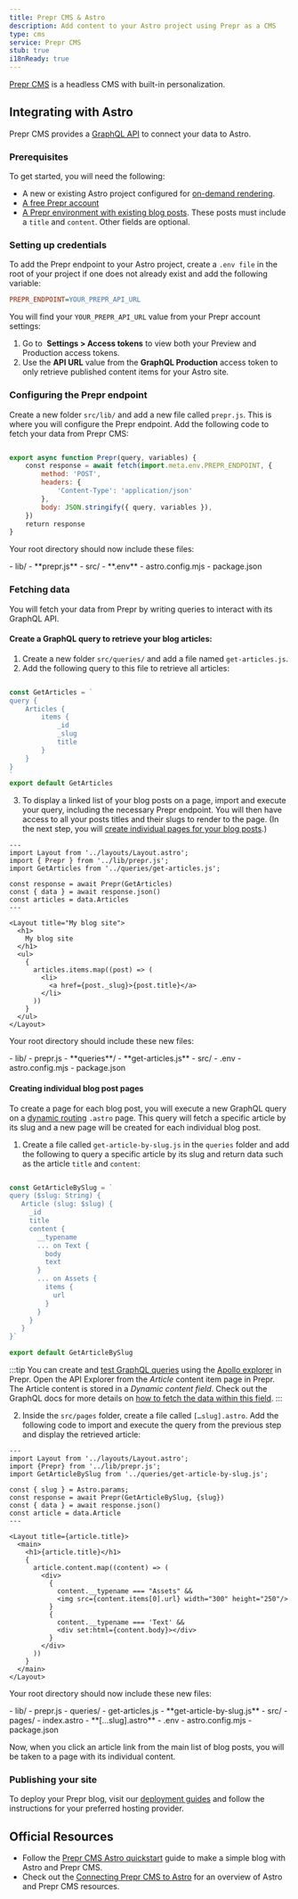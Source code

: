 ```yaml
---
title: Prepr CMS & Astro
description: Add content to your Astro project using Prepr as a CMS
type: cms
service: Prepr CMS
stub: true
i18nReady: true
---
```


[Prepr CMS](https://www.prepr.io/) is a headless CMS with built-in personalization.

## Integrating with Astro

Prepr CMS provides a [GraphQL API](https://docs.prepr.io/reference/graphql/v1/overview) to connect your data to Astro.

### Prerequisites

To get started, you will need the following:

- A new or existing Astro project configured for [on-demand rendering](/en/guides/server-side-rendering/).
- [A free Prepr account](https://signup.prepr.io/)
- [A Prepr environment with existing blog posts](https://docs.prepr.io/account/set-up-environments#create-an-envirntonment). These posts must include a `title` and `content`. Other fields are optional.

### Setting up credentials

To add the Prepr endpoint to your Astro project, create a `.env file` in the root of your project if one does not already exist and add the following variable:

```ini title=".env"
PREPR_ENDPOINT=YOUR_PREPR_API_URL
```

You will find your `YOUR_PREPR_API_URL` value from your Prepr account settings:
1. Go to  **Settings > Access tokens** to view both your Preview and Production access tokens.
2. Use the **API URL** value from the **GraphQL Production** access token to only retrieve published content items for your Astro site.

### Configuring the Prepr endpoint

Create a new folder `src/lib/` and add a new file called `prepr.js`. This is where you will configure the Prepr endpoint. Add the following code to fetch your data from Prepr CMS:

```js title="src/lib/prepr.js"

export async function Prepr(query, variables) {
    const response = await fetch(import.meta.env.PREPR_ENDPOINT, {
        method: 'POST',
        headers: {
            'Content-Type': 'application/json'
        },
        body: JSON.stringify({ query, variables }),
    })
    return response
}
```

Your root directory should now include these files:

<FileTree title="Project Structure">
- lib/
    - **prepr.js**
- src/
- **.env**
- astro.config.mjs
- package.json

</FileTree>

### Fetching data

You will fetch your data from Prepr by writing queries to interact with its GraphQL API.

#### Create a GraphQL query to retrieve your blog articles:
1. Create a new folder `src/queries/` and add a file named `get-articles.js`.
2. Add the following query to this file to retrieve all articles:

```js title="src/queries/get-articles.js"

const GetArticles = `
query {
    Articles {
        items {
            _id
            _slug
            title
        }
    }
}
`
export default GetArticles
```

3. To display a linked list of your blog posts on a page, import and execute your query, including the necessary Prepr endpoint. You will then have access to all your posts titles and their slugs to render to the page. (In the next step, you will [create individual pages for your blog posts](#creating-individual-blog-post-pages).)

```astro title="src/pages/index.astro" ins={3-4, 6-8, 15-23}
---
import Layout from '../layouts/Layout.astro';
import { Prepr } from '../lib/prepr.js';
import GetArticles from '../queries/get-articles.js';

const response = await Prepr(GetArticles)
const { data } = await response.json()
const articles = data.Articles
---

<Layout title="My blog site">
  <h1>
    My blog site
  </h1>
  <ul>
    {
      articles.items.map((post) => (
        <li>
          <a href={post._slug}>{post.title}</a>
        </li>
      ))
    }
  </ul>
</Layout>
```


Your root directory should include these new files:

<FileTree title="Project Structure">
- lib/
    - prepr.js
    - **queries**/
        - **get-articles.js**
- src/
- .env
- astro.config.mjs
- package.json
</FileTree>

#### Creating individual blog post pages

To create a page for each blog post, you will execute a new GraphQL query on a [dynamic routing](/en/guides/routing/#server-ssr-mode) `.astro` page. This query will fetch a specific article by its slug and a new page will be created for each individual blog post.

1. Create a file called `get-article-by-slug.js` in the `queries` folder and add the following to query a specific article by its slug and return data such as the article `title` and `content`:

```js title="src/lib/queries/get-article-by-slug.js"

const GetArticleBySlug = `
query ($slug: String) {
   Article (slug: $slug) {
     _id
     title
     content {
       __typename
       ... on Text {
         body
         text
       }
       ... on Assets {
         items {
           url
         }
       }
     }
   }
}`

export default GetArticleBySlug
```
:::tip
You can create and [test GraphQL queries](https://docs.prepr.io/reference/graphql/v1/test-queries) using the [Apollo explorer](https://studio.apollographql.com/sandbox/explorer) in Prepr. Open the API Explorer from the *Article* content item page in Prepr.
The Article content is stored in a *Dynamic content field*. Check out the GraphQL docs for more details on [how to fetch the data within this field](https://docs.prepr.io/reference/graphql/v1/schema-field-types-dynamic-content-field).
:::

2. Inside the `src/pages` folder, create a file called `[…slug].astro`. Add the following code to import and execute the query from the previous step and display the retrieved article:

```astro title="src/pages/[...slug].astro"
---
import Layout from '../layouts/Layout.astro';
import {Prepr} from '../lib/prepr.js';
import GetArticleBySlug from '../queries/get-article-by-slug.js';

const { slug } = Astro.params;
const response = await Prepr(GetArticleBySlug, {slug})
const { data } = await response.json()
const article = data.Article
---

<Layout title={article.title}>
  <main>
    <h1>{article.title}</h1>
    {
      article.content.map((content) => (
        <div>
          {
            content.__typename === "Assets" &&
            <img src={content.items[0].url} width="300" height="250"/>
          }
          {
            content.__typename === 'Text' &&
            <div set:html={content.body}></div>
          }
        </div>
      ))
    }
  </main>
</Layout>
```

Your root directory should now include these new files:

<FileTree title="Project Structure">
- lib/
    - prepr.js
    - queries/
        - get-articles.js
        - **get-article-by-slug.js**
- src/
    - pages/
      - index.astro
      - **[…slug].astro**
- .env
- astro.config.mjs
- package.json
</FileTree>

Now, when you click an article link from the main list of blog posts, you will be taken to a page with its individual content.

### Publishing your site

To deploy your Prepr blog, visit our [deployment guides](/en/guides/deploy/) and follow the instructions for your preferred hosting provider.

## Official Resources

- Follow the [Prepr CMS Astro quickstart](https://github.com/preprio/astro-quick-start) guide to make a simple blog with Astro and Prepr CMS. 
- Check out the [Connecting Prepr CMS to Astro](https://docs.prepr.io/connecting-front-end-apps/astro) for an overview of Astro and Prepr CMS resources.

